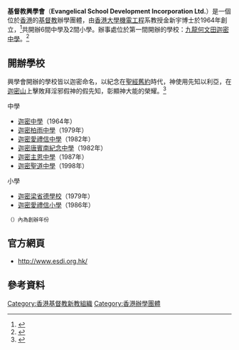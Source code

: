 '''基督教興學會'''（'''Evangelical School Development Incorporation Ltd.'''）是一個位於[[香港|香港]]的[[基督教|基督教]]辦學團體，由[[香港大學|香港大學]][[機電工程|機電工程]]系教授金新宇博士於1964年創立，<ref>{{cite book |author1=金新宇 |author2=聶錦勳 |title=信而後行: 初信須知 |date=2005 |publisher=天道書樓 |location=香港 |isbn=9789622086357}}</ref>共開辦6間中學及2間小學。辦事處位於第一間開辦的學校：[[九龍|九龍]][[何文田|何文田]][[迦密中學|迦密中學]]。<ref>{{cite web |author1=基督教興學會 |url=http://web.archive.org/web/20181004120757/http://www.esdi.org.hk/ |accessdate=2018-10-04 |title=存档副本 |archive-date=2018-10-04 |archive-url=https://web.archive.org/web/20181004120757/http://www.esdi.org.hk/ |dead-url=no }}</ref>

==開辦學校==
興學會開辦的學校皆以迦密命名，以紀念在[[聖經舊約|聖經舊約]]時代，神使用先知以利亞，在[[迦密山|迦密山]]上擊敗拜淫邪假神的假先知，彰顯神大能的榮耀。<ref>{{cite web |author1=基督教興學會 |title=本會歷史 |url=http://web.archive.org/web/20180301092624/http://www.esdi.org.hk/history.html |accessdate=2018-10-08 |archive-date=2018-03-01 |archive-url=https://web.archive.org/web/20180301092624/http://www.esdi.org.hk/history.html |dead-url=no }}</ref>

;中學
* [[迦密中學|迦密中學]]（1964年）
* [[迦密柏雨中學|迦密柏雨中學]]（1979年）
* [[迦密愛禮信中學|迦密愛禮信中學]]（1982年）
* [[迦密唐賓南紀念中學|迦密唐賓南紀念中學]]（1982年）
* [[迦密主恩中學|迦密主恩中學]]（1987年）
* [[迦密聖道中學|迦密聖道中學]]（1998年）
;小學 
* [[迦密梁省德學校|迦密梁省德學校]]（1979年）
* [[迦密愛禮信小學|迦密愛禮信小學]]（1986年）
{{基督教興學會學校}}
<small>（）內為創辦年份</small>

==官方網頁==
*http://www.esdi.org.hk/ {{Wayback|url=http://www.esdi.org.hk/ |date=20200626145310 }}

==參考資料==
{{Reflist}}
[[Category:香港基督教新教組織|Category:香港基督教新教組織]]
[[Category:香港辦學團體|Category:香港辦學團體]]